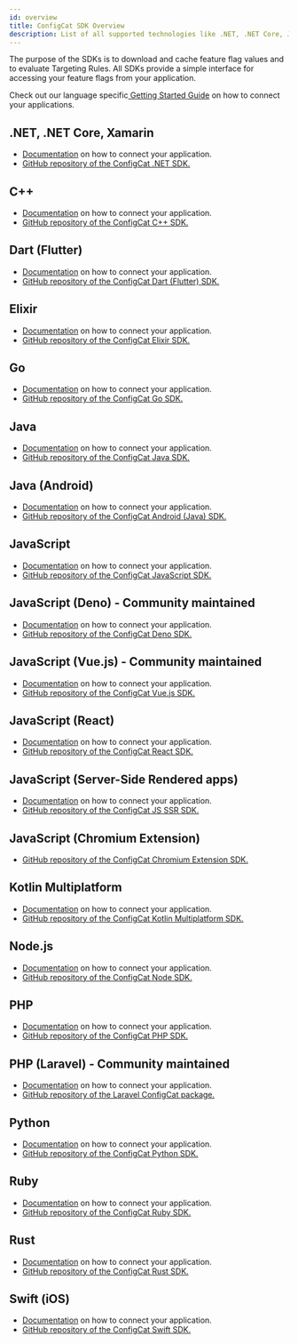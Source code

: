 ```yaml
---
id: overview
title: ConfigCat SDK Overview
description: List of all supported technologies like .NET, .NET Core, Java, JavaScript, PHP, Python, Ruby, Go, Node.js, Android, Swift, iOS, Elixir, Dart, React, Angular, Vue.js, React, Chromium, Deno, Kotlin Multiplatform, Laravel, Server-Side Rendered apps, etc.
---
```


The purpose of the SDKs is to download and cache feature flag values and to evaluate Targeting Rules. All SDKs provide a simple interface for accessing your feature flags from your application.

Check out our language specific<a href="https://app.configcat.com/sdkkey" target="_blank"> Getting Started Guide</a> on how to connect your applications.

## .NET, .NET Core, Xamarin

- [Documentation](./dotnet.mdx) on how to connect your application.
- <a href="https://github.com/configcat/.net-sdk" target="_blank">GitHub repository of the ConfigCat .NET SDK.</a>

## C++

- [Documentation](./cpp.mdx) on how to connect your application.
- <a href="https://github.com/configcat/cpp-sdk" target="_blank">GitHub repository of the ConfigCat C++ SDK.</a>

## Dart (Flutter)

- [Documentation](./dart.mdx) on how to connect your application.
- <a href="https://github.com/configcat/dart-sdk" target="_blank">GitHub repository of the ConfigCat Dart (Flutter) SDK.</a>

## Elixir

- [Documentation](./elixir.mdx) on how to connect your application.
- <a href="https://github.com/configcat/elixir-sdk" target="_blank">GitHub repository of the ConfigCat Elixir SDK.</a>

## Go

- [Documentation](./go.mdx) on how to connect your application.
- <a href="https://github.com/configcat/go-sdk" target="_blank">GitHub repository of the ConfigCat Go SDK.</a>

## Java

- [Documentation](./java.mdx) on how to connect your application.
- <a href="https://github.com/configcat/java-sdk" target="_blank">GitHub repository of the ConfigCat Java SDK.</a>

## Java (Android)

- [Documentation](./android.mdx) on how to connect your application.
- <a href="https://github.com/configcat/android-sdk" target="_blank">GitHub repository of the ConfigCat Android (Java) SDK.</a>

## JavaScript

- [Documentation](./js.mdx) on how to connect your application.
- <a href="https://github.com/configcat/js-sdk" target="_blank">GitHub repository of the ConfigCat JavaScript SDK.</a>

## JavaScript (Deno) - Community maintained

- [Documentation](./community/deno.mdx) on how to connect your application.
- <a href="https://github.com/sigewuzhere/configcat-deno" target="_blank">GitHub repository of the ConfigCat Deno SDK.</a>

## JavaScript (Vue.js) - Community maintained

- [Documentation](./community/vue.mdx) on how to connect your application.
- <a href="https://github.com/codedbychavez/configcat-vue" target="_blank">GitHub repository of the ConfigCat Vue.js SDK.</a>

## JavaScript (React)

- [Documentation](./react.mdx) on how to connect your application.
- <a href="https://github.com/configcat/react-sdk" target="_blank">GitHub repository of the ConfigCat React SDK.</a>

## JavaScript (Server-Side Rendered apps)

- [Documentation](./js-ssr.mdx) on how to connect your application.
- <a href="https://github.com/configcat/js-ssr-sdk" target="_blank">GitHub repository of the ConfigCat JS SSR SDK.</a>

## JavaScript (Chromium Extension)

- <a href="https://github.com/configcat/js-chromium-extension-sdk" target="_blank">GitHub repository of the ConfigCat Chromium Extension SDK.</a>

## Kotlin Multiplatform

- [Documentation](./kotlin.mdx) on how to connect your application.
- <a href="https://github.com/configcat/kotlin-sdk" target="_blank">GitHub repository of the ConfigCat Kotlin Multiplatform SDK.</a>

## Node.js

- [Documentation](./node.mdx) on how to connect your application.
- <a href="https://github.com/configcat/node-sdk" target="_blank">GitHub repository of the ConfigCat Node SDK.</a>

## PHP

- [Documentation](./php.mdx) on how to connect your application.
- <a href="https://github.com/configcat/php-sdk" target="_blank">GitHub repository of the ConfigCat PHP SDK.</a>

## PHP (Laravel) - Community maintained

- [Documentation](./community/laravel.mdx) on how to connect your application.
- <a href="https://github.com/pod-point/laravel-configcat" target="_blank">GitHub repository of the Laravel ConfigCat package.</a>

## Python

- [Documentation](./python.mdx) on how to connect your application.
- <a href="https://github.com/configcat/python-sdk" target="_blank">GitHub repository of the ConfigCat Python SDK.</a>

## Ruby

- [Documentation](./ruby.mdx) on how to connect your application.
- <a href="https://github.com/configcat/ruby-sdk" target="_blank">GitHub repository of the ConfigCat Ruby SDK.</a>

## Rust

- [Documentation](./rust.mdx) on how to connect your application.
- <a href="https://github.com/configcat/rust-sdk" target="_blank">GitHub repository of the ConfigCat Rust SDK.</a>

## Swift (iOS)

- [Documentation](./ios.mdx) on how to connect your application.
- <a href="https://github.com/configcat/swift-sdk" target="_blank">GitHub repository of the ConfigCat Swift SDK.</a>
